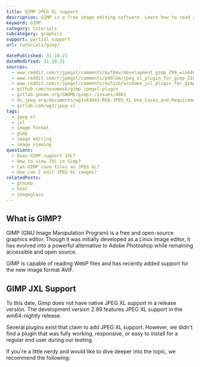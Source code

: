 ```yaml
---
title: GIMP JPEG XL support
description: GIMP is a free image editing software. Learn how to read and save JXL images within GIMP.
keyword: GIMP
category: tutorials
subcategory: graphics
support: partial support
url: tutorials/gimp/

datePublished: 31.10.21
dateModified: 31.10.21
sources:
  - www.reddit.com/r/jpegxl/comments/pyf84v/development_gimp_299_win64nightly_with_jpeg_xl/
  - www.reddit.com/r/jpegxl/comments/p98lbm/jpeg_xl_plugin_for_gimp_21024/
  - www.reddit.com/r/jpegxl/comments/oy51vb/windows_jxl_plugin_for_gimp/
  - github.com/novomesk/gimp-jpegxl-plugin
  - gitlab.gnome.org/GNOME/gimp/-/issues/4681
  - ds.jpeg.org/documents/wg1n83043-REQ-JPEG_XL_Use_Cases_and_Requirements.pdf
  - gitlab.com/wg1/jpeg-xl
tags:
  - jpeg xl
  - jxl
  - image format
  - gimp
  - image editing
  - image viewing
questions:
  - Does GIMP support JXL?
  - How to view JXL in Gimp?
  - Can GIMP save files as JPEG XL?
  - How can I edit JPEG XL images?
relatedPosts:
  - gthumb
  - html
  - imageglass
---
```


## What is GIMP?

GIMP (GNU Image Manipulation Program) is a free and open-source graphics editor. Though it was initially developed as a Linux image editor, it has evolved into a powerful alternative to Adobe Photoshop while remaining accessible and open source.

GIMP is capable of reading WebP files and has recently added support for the new image format AVIF.

## GIMP JXL Support

To this date, Gimp does not have native JPEG XL support in a release version. The development version 2.99 features JPEG XL support in the win64-nightly release.

Several plugins exist that claim to add JPEG XL support. However, we didn't find a plugin that was fully working, responsive, or easy to install for a regular end user during our testing.

If you're a little nerdy and would like to dive deeper into the topic, we recommend the following:

<Link
  href="github.com/novomesk/gimp-jpegxl-plugin"
  text="Gimp JPEG XL Plugin by novomesk"
/>

<Link
  href="www.reddit.com/r/jpegxl/comments/p98lbm/jpeg_xl_plugin_for_gimp_21024/"
  text="JPEG XL plugin for GIMP 2.10.24 by xiota"
/>
